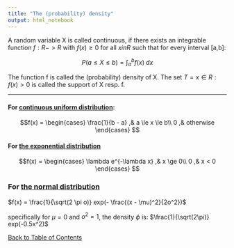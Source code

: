 ```yaml
---
title: "The (probability) density"
output: html_notebook
---
```


A random variable X is called continuous, if there exists an integrable function $f: R -> R$ with $f(x) \ge 0$ for all $x in R$ such that for every interval [a,b]:

$$P(a \le X \le b) = \int_{a}^{b} f(x) \; dx$$

The function f is called the (probability) density of X. The set
$T = {x \in R: f(x) > 0}$ is called the support of X resp. f.

---

#### For [continuous uniform distribution](./uniformDistribution):

$$f(x) = \begin{cases}
\frac{1}{b - a}
,& a \le x \le b\\
0  ,& otherwise
\end{cases} $$

#### For [the exponential distribution](./exponentialDistribution.nb.html)

$$f(x) = \begin{cases}
\lambda e^{-\lambda x} ,& x \ge 0\\
0  ,& x < 0
\end{cases} $$

### For [the normal distribution](./normalDistribution.nb.html)
$f(x) = \frac{1}{\sqrt(2 \pi o)} exp(- \frac{(x - \mu)^2}{2o^2})$

specifically for $\mu = 0$ and $o^2 = 1$, the density $\phi$ is: $\frac{1}{\sqrt(2\pi)} exp(-0.5x^2)$

[Back to Table of Contents](../)